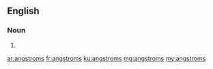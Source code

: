 {{also|ångstroms|ångströms}}
==English==

===Noun===
{{head|en|plural}}

# {{plural of|angstrom|lang=en}}

[[ar:angstroms]]
[[fr:angstroms]]
[[ku:angstroms]]
[[mg:angstroms]]
[[my:angstroms]]